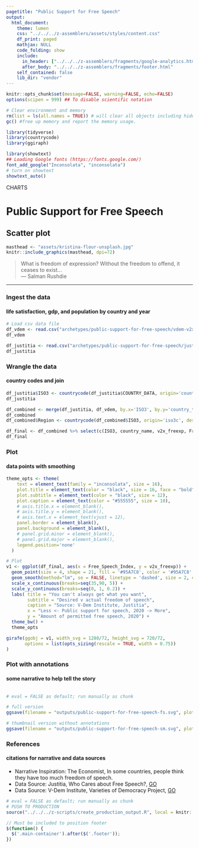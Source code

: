 ```yaml
---
pagetitle: "Public Support for Free Speech"
output:
  html_document:
    theme: lumen
    css: "../../../z-assemblers/assets/styles/content.css"
    df_print: paged
    mathjax: NULL
    code_folding: show
    include:
      in_header: ["../../../z-assemblers/fragments/google-analytics.html", "../../../z-assemblers/fragments/header.html"]
      after_body: "../../../z-assemblers/fragments/footer.html"
    self_contained: false
    lib_dir: "vendor"
---
```


```r

knitr::opts_chunk$set(message=FALSE, warning=FALSE, echo=FALSE)
options(scipen = 999) ## To disable scientific notation

# Clear environment and memory
rm(list = ls(all.names = TRUE)) # will clear all objects including hidden objects.
gc() #free up memory and report the memory usage.

library(tidyverse)
library(countrycode)
library(ggiraph)

library(showtext)
## Loading Google fonts (https://fonts.google.com/)
font_add_google("Inconsolata", "inconsolata")
# turn on showtext
showtext_auto()

```

<div class="activity">
CHARTS  
</div>

# Public Support for Free Speech
## Scatter plot

```r

masthead <- "assets/kristina-flour-unsplash.jpg"
knitr::include_graphics(masthead, dpi=72)

```


> What is freedom of expression? Without the freedom to offend, it ceases to exist...\
--- Salman Rushdie\

***


### Ingest the data
#### life satisfaction, gdp, and population by country and year

```r

# Load csv data file
df_vdem <- read.csv("archetypes/public-support-for-free-speech/vdem-v2x_freexp.csv", header = TRUE, stringsAsFactors = FALSE)
df_vdem

df_justitia <- read.csv("archetypes/public-support-for-free-speech/justitia-free-speech-index.csv", header = TRUE, stringsAsFactors = FALSE)
df_justitia

```


### Wrangle the data
#### country codes and join


```r

df_justitia$ISO3 <- countrycode(df_justitia$COUNTRY_DATA, origin='country.name', destination='iso3c')
df_justitia

df_combined <- merge(df_justitia, df_vdem, by.x='ISO3', by.y='country_text_id')
df_combined
df_combined$Region <- countrycode(df_combined$ISO3, origin='iso3c', destination='un.region.name')

df_final <- df_combined %>% select(c(ISO3, country_name, v2x_freexp, Free_Speech_Index, Region))
df_final

```


### Plot
#### data points with smoothing


```r

theme_opts <- theme(
    text = element_text(family = "inconsolata", size = 16), 
    plot.title = element_text(color = "black", size = 16, face = "bold"),
    plot.subtitle = element_text(color = "black", size = 12),
    plot.caption = element_text(color = "#555555", size = 10),
    # axis.title.x = element_blank(),
    # axis.title.y = element_blank(),
    # axis.text.x = element_text(vjust = 12),
    panel.border = element_blank(),
    panel.background = element_blank(),
    # panel.grid.minor = element_blank(),
    # panel.grid.major = element_blank(),
    legend.position='none'
  )

# Plot
v1 <- ggplot(df_final, aes(x = Free_Speech_Index, y = v2x_freexp)) + 
  geom_point(size = 4, shape = 21, fill = '#95A7C8', color = '#95A7C8' ) +
  geom_smooth(method="lm", se = FALSE, linetype = 'dashed', size = 2, color = '#82A0C2') + # "lm", "glm", "gam", "loess" 
  scale_x_continuous(breaks=seq(35,90, 5)) +
  scale_y_continuous(breaks=seq(0, 1, 0.2)) +
  labs( title = "You can't always get what you want",
        subtitle = "Desired v actual freedom of speech",
        caption = "Source: V-Dem Institute, Justitia",
        x = "Less <- Public support for speech, 2020 -> More",
        y = "Amount of permitted free speech, 2020") +
  theme_bw() +
  theme_opts

girafe(ggobj = v1, width_svg = 1280/72, height_svg = 720/72,
       options = list(opts_sizing(rescale = TRUE, width = 0.75))
)

```


### Plot with annotations
#### some narrative to help tell the story


```r



  
```



```r

# eval = FALSE as default; run manually as chunk

# full version
ggsave(filename = "outputs/public-support-for-free-speech-fs.svg", plot = v1, width=1280/72, height=720/72)

# thumbnail version without annotations
ggsave(filename = "outputs/public-support-for-free-speech-sm.svg", plot = v1, width=4, height=2.25)

```


### References
#### citations for narrative and data sources

* Narrative Inspiration: The Economist, In some countries, people think they have too much freedom of speech.
* Data Source: Justitia, Who Cares about Free Speech?, [GO](http://justitia-int.org/en/report-who-cares-about-free-speech-findings-from-a-global-survey-of-free-speech/){target="_blank"}
* Data Source: V-Dem Institute, Varieties of Democracy Project, [GO](https://www.v-dem.net/en/data/data/v-dem-dataset-v111/){target="_blank"}


```r

# eval = FALSE as default; run manually as chunk
# PUSH TO PRODUCTION
source("../../../z-scripts/create_production_output.R", local = knitr::knit_global())

```



```js

// Must be included to position footer
$(function() {
  $('.main-container').after($('.footer'));
})

```

